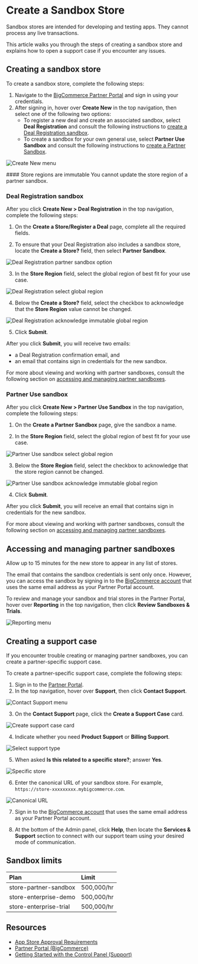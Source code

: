 # Create a Sandbox Store

Sandbox stores are intended for developing and testing apps. They cannot process any live transactions.

This article walks you through the steps of creating a sandbox store and explains how to open a support case if you encounter any issues.

## Creating a sandbox store

To create a sandbox store, complete the following steps:

1. Navigate to the [BigCommerce Partner Portal](https://partners.bigcommerce.com/) and sign in using your credentials.
2. After signing in, hover over **Create New** in the top navigation, then select one of the following two options:
   * To register a new deal and create an associated sandbox, select **Deal Registration** and consult the following instructions to [create a Deal Registration sandbox](#deal-registration-sandbox).
   * To create a sandbox for your own general use, select **Partner Use Sandbox** and consult the following instructions to [create a Partner Sandbox](#partner-use-sandbox).
  
![Create New menu](https://storage.googleapis.com/bigcommerce-production-dev-center/images/partner-portal/partner-portal-menu-create-new.png)

<Callout type="warning">
#### Store regions are immutable
You cannot update the store region of a partner sandbox.
</Callout>

### Deal Registration sandbox

After you click **Create New > Deal Registration** in the top navigation, complete the following steps:

1. On the **Create a Store/Register a Deal** page, complete all the required fields.

2. To ensure that your Deal Registration also includes a sandbox store, locate the **Create a Store?** field, then select **Partner Sandbox**.

![Deal Registration partner sandbox option](https://storage.googleapis.com/bigcommerce-production-dev-center/images/partner-portal/partner-portal-deal-registration-create-sandbox.png)

3. In the **Store Region** field, select the global region of best fit for your use case.

![Deal Registration select global region](https://storage.googleapis.com/bigcommerce-production-dev-center/images/partner-portal/partner-portal-deal-registration-select-region.png)

4. Below the **Create a Store?** field, select the checkbox to acknowledge that the **Store Region** value cannot be changed.

![Deal Registration acknowledge immutable global region](https://storage.googleapis.com/bigcommerce-production-dev-center/images/partner-portal/partner-portal-deal-registration-acknowledge-immutable.png)

5. Click **Submit**.

After you click **Submit**, you will receive two emails: 
* a Deal Registration confirmation email, and 
* an email that contains sign in credentials for the new sandbox.

For more about viewing and working with partner sandboxes, consult the following section on [accessing and managing partner sandboxes](#accessing-and-managing-partner-sandboxes).
  
### Partner Use sandbox

After you click **Create New > Partner Use Sandbox** in the top navigation, complete the following steps: 

1. On the **Create a Partner Sandbox** page, give the sandbox a name.
   
2. In the **Store Region** field, select the global region of best fit for your use case.

![Partner Use sandbox select global region](https://storage.googleapis.com/bigcommerce-production-dev-center/images/partner-portal/partner-portal-partner-sandbox-select-region.png)

3. Below the **Store Region** field, select the checkbox to acknowledge that the store region cannot be changed. 

![Partner Use sandbox acknowledge immutable global region](https://storage.googleapis.com/bigcommerce-production-dev-center/images/partner-portal/partner-portal-partner-sandbox-acknowledge-immutable.png)

4. Click **Submit**.

After you click **Submit**, you will receive an email that contains sign in credentials for the new sandbox.

For more about viewing and working with partner sandboxes, consult the following section on [accessing and managing partner sandboxes](#accessing-and-managing-partner-sandboxes).

## Accessing and managing partner sandboxes

Allow up to 15 minutes for the new store to appear in any list of stores.

The email that contains the sandbox credentials is sent only once. However, you can access the sandbox by signing in to the [BigCommerce account](https://login.bigcommerce.com/accounts/list) that uses the same email address as your Partner Portal account.

To review and manage your sandbox and trial stores in the Partner Portal, hover over **Reporting** in the top navigation, then click **Review Sandboxes & Trials**.

![Reporting menu](https://storage.googleapis.com/bigcommerce-production-dev-center/images/partner-portal/partner-portal-menu-reporting-review-sandboxes.png)

## Creating a support case

If you encounter trouble creating or managing partner sandboxes, you can create a partner-specific support case.

To create a partner-specific support case, complete the following steps:

1. Sign in to the [Partner Portal](https://partners.bigcommerce.com). 
2. In the top navigation, hover over **Support**, then click **Contact Support**.

![Contact Support menu](https://storage.googleapis.com/bigcommerce-production-dev-center/images/partner-portal/partner-portal-menu-support-contact.png)

3. On the **Contact Support** page, click the **Create a Support Case** card.

![Create support case card](https://storage.googleapis.com/bigcommerce-production-dev-center/images/partner-portal/partner-portal-menu-contact-support-create-case-1.png)

4. Indicate whether you need **Product Support** or **Billing Support**.

![Select support type](https://storage.googleapis.com/bigcommerce-production-dev-center/images/partner-portal/partner-portal-menu-contact-support-case-type-2.png)

5. When asked **Is this related to a specific store?**; answer **Yes**.

![Specific store](https://storage.googleapis.com/bigcommerce-production-dev-center/images/partner-portal/partner-portal-menu-contact-support-specific-store-3.png)

6. Enter the canonical URL of your sandbox store. For example, `https://store-xxxxxxxxx.mybigcommerce.com`. 

![Canonical URL](https://storage.googleapis.com/bigcommerce-production-dev-center/images/partner-portal/partner-portal-menu-contact-support-canonical-url-4.png)

7. Sign in to the [BigCommerce account](https://login.bigcommerce.com/accounts/list) that uses the same email address as your Partner Portal account.

8. At the bottom of the Admin panel, click **Help**, then locate the **Services & Support** section to connect with our support team using your desired mode of communication. 

## Sandbox limits

| Plan | Limit| 
| :--- | :--- | 
| store-partner-sandbox| 500,000/hr | 
| store-enterprise-demo | 500,000/hr |
| store-enterprise-trial | 500,000/hr |


## Resources

* [App Store Approval Requirements](/api-docs/partner/app-store-approval-requirements)
* [Partner Portal (BigCommerce)](https://partners.bigcommerce.com/) 
* [Getting Started with the Control Panel (Support)](https://support.bigcommerce.com/s/article/Getting-Started-with-the-New-Control-Panel)

